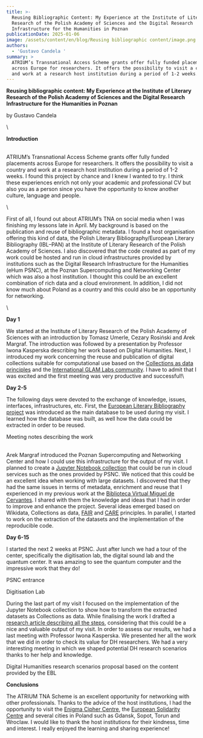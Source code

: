 ```yaml
---
title: >-
  Reusing Bibliographic Content: My Experience at the Institute of Literary
  Research of the Polish Academy of Sciences and the Digital Research
  Infrastructure for the Humanities in Poznan
publicationDate: 2025-01-06
image: /assets/content/en/blog/Reusing bibliographic content/image.png
authors:
  - 'Gustavo Candela '
summary: >
  ATRIUM’s Transnational Access Scheme grants offer fully funded placements
  across Europe for researchers. It offers the possibility to visit a country
  and work at a research host institution during a period of 1-2 weeks.
---
```

**Reusing bibliographic content: My Experience at the Institute of Literary Research of the Polish Academy of Sciences and the Digital Research Infrastructure for the Humanities in Poznan**

by Gustavo Candela 

\\

**Introduction**

\
ATRIUM’s Transnational Access Scheme grants offer fully funded placements across Europe for researchers. It offers the possibility to visit a country and work at a research host institution during a period of 1-2 weeks. I found this project by chance and I knew I wanted to try. I think these experiences enrich not only your academic and professional CV but also you as a person since you have the opportunity to know another culture, language and people.

\\

First of all, I found out about ATRIUM’s TNA on social media when I was finishing my lessons late in April. My background is based on the publication and reuse of bibliographic metadata. I found a host organisation offering this kind of data, the Polish Literary Bibliography/European Literary Bibliography (IBL–PAN) at the Institute of Literary Research of the Polish Academy of Sciences. I also discovered that the code created as part of my work could be hosted and run in cloud infrastructures provided by institutions such as the Digital Research Infrastructure for the Humanities (eHum PSNC), at the Poznan Supercomputing and Networking Center which was also a host institution. I thought this could be an excellent combination of rich data and a cloud environment. In addition, I did not know much about Poland as a country and this could also be an opportunity for networking.

\\

<Figure src="/assets/content/en/blog/Reusing bibliographic content/screenshot-2025-01-06-at-10.18.04.png" alt="Old Polish vehicle" alignment="center">

</Figure>

<Figure src="/assets/content/en/blog/Reusing bibliographic content/screenshot-2025-01-06-at-10.18.17.png" alt="Polish tram" alignment="stretch">

</Figure>

**Day 1**

We started at the Institute of Literary Research of the Polish Academy of Sciences with an introduction by Tomasz Umerle, Cezary Rosiński and Arek Margraf. The introduction was followed by a presentation by Professor Iwona Kasperska describing her work based on Digital Humanities. Next, I introduced my work concerning the reuse and publication of digital collections suitable for computational use based on the [Collections as data principles](https://collectionsasdata.github.io/) and the [International GLAM Labs community](https://glamlabs.io/). I have to admit that I was excited and the first meeting was very productive and successful!\\

**Day 2-5**

The following days were devoted to the exchange of knowledge, issues, interfaces, infrastructures, etc. First, the [European Literary Bibliography project](https://literarybibliography.eu/en/) was introduced as the main database to be used during my visit. I learned how the database was built, as well how the data could be extracted in order to be reused.

<Figure src="/assets/content/en/blog/Reusing bibliographic content/screenshot-2025-01-06-at-10.18.33.png" alt="Meeting notes describing the work " alignment="stretch">

</Figure>

Meeting notes describing the work 

\
Arek Margraf introduced the Poznan Supercomputing and Networking Center and how I could use this infrastructure for the output of my visit. I planned to create a [Jupyter Notebook collection](https://gitlab.pcss.pl/dl-team/atrium/tna01/) that could be run in cloud services such as the ones provided by PSNC. We noticed that this could be an excellent idea when working with large datasets. I discovered that they had the same issues in terms of metadata, enrichment and reuse that I experienced in my previous work at the [Biblioteca Virtual Miguel de Cervantes](https://data.cervantesvirtual.com/). I shared with them the knowledge and ideas that I had in order to improve and enhance the project. Several ideas emerged based on Wikidata, Collections as data, [FAIR](https://www.go-fair.org/fair-principles/) and [CARE](https://www.gida-global.org/care) principles. In parallel, I started to work on the extraction of the datasets and the implementation of the reproducible code.

**Day 6-15**

I started the next 2 weeks at PSNC. Just after lunch we had a tour of the center, specifically the digitisation lab, the digital sound lab and the quantum center. It was amazing to see the quantum computer and the impressive work that they do!

<Figure src="/assets/content/en/blog/Reusing bibliographic content/screenshot-2025-01-06-at-10.19.03.png" alt="PSNC Entrance and Digitisation Lab" alignment="stretch">

</Figure>

PSNC entrance&#x20;

<Figure src="/assets/content/en/blog/Reusing bibliographic content/screenshot-2025-01-06-at-10.19.15.png" alt="Digitisation Lab" alignment="center">

</Figure>

Digitisation Lab

During the last part of my visit I focused on the implementation of the Jupyter Notebook collection to show how to transform the extracted datasets as Collections as data. While finalising the work I drafted a [research article describing all the steps](https://doi.org/10.5281/zenodo.14106706), considering that this could be a nice and valuable output of my visit. In order to assess our results, we had a last meeting with Professor Iwona Kasperska. We presented her all the work that we did in order to check its value for DH researchers. We had a very interesting meeting in which we shaped potential DH research scenarios thanks to her help and knowledge. 

<Figure src="/assets/content/en/blog/Reusing bibliographic content/screenshot-2025-01-06-at-10.19.31.png" alignment="stretch">

</Figure>

Digital Humanities research scenarios proposal based on the content provided by the EBL

**Conclusions**

The ATRIUM TNA Scheme is an excellent opportunity for networking with other professionals. Thanks to the advice of the host institutions, I had the opportunity to visit the [Enigma Cipher Centre](https://csenigma.pl/en/), the [European Solidarity Centre](https://ecs.gda.pl/en/) and several cities in Poland such as Gdansk, Sopot, Torun and Wroclaw. I would like to thank the host institutions for their kindness, time and interest. I really enjoyed the learning and sharing experience!

<Figure src="/assets/content/en/blog/Reusing bibliographic content/screenshot-2025-01-06-at-10.19.47.png" alignment="center">

</Figure>

<Figure src="/assets/content/en/blog/Reusing bibliographic content/screenshot-2025-01-06-at-10.20.10.png" alt="Enigma Machine" alignment="center">

</Figure>
